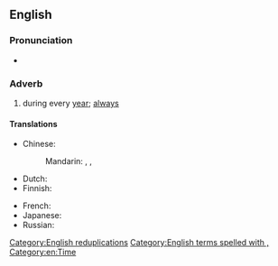 ==English==

===Pronunciation===
* {{audio|En-au-year in, year out.ogg|Audio (AU)|lang=en}}

===Adverb===
{{en-adv|-}}

# {{lb|en|idiomatic}} during every [[year]]; [[always]]

====Translations====
{{trans-top|during every year}}
* Chinese:
*: Mandarin: {{t+|cmn|年復一年|sc=Hani}}, {{t+|cmn|年复一年|tr=niánfùyīnián|sc=Hani}}, {{t+|cmn|年年|tr=niánnián|sc=Hani}}
* Dutch: {{t|nl|jaar in jaar uit}}
* Finnish: {{t|fi|vuodesta toiseen}}
{{trans-mid}}
* French: {{t+|fr|bon an mal an}}
* Japanese: {{t|ja|歳歳年年|tr=さいさいねんねん, saisai-nennen}}
* Russian: {{t|ru|из го́да в год}}
{{trans-bottom}}

[[Category:English reduplications]]
[[Category:English terms spelled with ,]]
[[Category:en:Time]]
